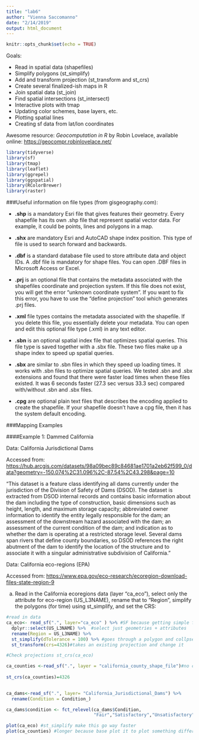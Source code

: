 ```yaml
---
title: "lab6"
author: "Vienna Saccomanno"
date: "2/14/2019"
output: html_document
---
```


```r
knitr::opts_chunk$set(echo = TRUE)
```

Goals: 

- Read in spatial data (shapefiles)
- Simplify polygons (st_simplify)
- Add and transform projection (st_transform and st_crs)
- Create several finalized-ish maps in R
- Join spatial data (st_join)
- Find spatial intersections (st_intersect)
- Interactive plots with tmap
- Updating color schemes, base layers, etc.
- Plotting spatial lines
- Creating sf data from lat/lon coordinates

Awesome resource: 
*Geocomputation in R* by Robin Lovelace, available online: 
<https://geocompr.robinlovelace.net/>

```r
library(tidyverse)
library(sf)
library(tmap)
library(leaflet)
library(ggrepel)
library(ggspatial)
library(RColorBrewer)
library(raster)
```

###Useful information on file types (from gisgeography.com):

- **.shp** is a mandatory Esri file that gives features their geometry. Every shapefile has its own .shp file that represent spatial vector data. For example, it could be points, lines and polygons in a map.

- **.shx** are mandatory Esri and AutoCAD shape index position. This type of file is used to search forward and backwards.

- **.dbf** is a standard database file used to store attribute data and object IDs. A .dbf file is mandatory for shape files. You can open .DBF files in Microsoft Access or Excel.

- **.prj** is an optional file that contains the metadata associated with the shapefiles coordinate and projection system. If this file does not exist, you will get the error “unknown coordinate system”. If you want to fix this error, you have to use the “define projection” tool which generates .prj files.

- **.xml** file types contains the metadata associated with the shapefile. If you delete this file, you essentially delete your metadata. You can open and edit this optional file type (.xml) in any text editor.

- **.sbn** is an optional spatial index file that optimizes spatial queries. This file type is saved together with a .sbx file. These two files make up a shape index to speed up spatial queries.

- **.sbx** are similar to .sbn files in which they speed up loading times. It works with .sbn files to optimize spatial queries. We tested .sbn and .sbx extensions and found that there were faster load times when these files existed. It was 6 seconds faster (27.3 sec versus 33.3 sec) compared with/without .sbn and .sbx files.

- **.cpg** are optional plain text files that describes the encoding applied to create the shapefile. If your shapefile doesn’t have a cpg file, then it has the system default encoding. 

###Mapping Examples

####Example 1: Dammed California

Data: California Jurisdictional Dams

Accessed from: <https://hub.arcgis.com/datasets/98a09bec89c84681ae1701a2eb62f599_0/data?geometry=-150.074%2C31.096%2C-87.54%2C43.298&page=10>

"This dataset is a feature class identifying all dams currently under the jurisdiction of the Division of Safety of Dams (DSOD). The dataset is extracted from DSOD internal records and contains basic information about the dam including the type of construction, basic dimensions such as height, length, and maximum storage capacity; abbreviated owner information to identify the entity legally responsible for the dam; an assessment of the downstream hazard associated with the dam; an assessment of the current condition of the dam; and indication as to whether the dam is operating at a restricted storage level. Several dams span rivers that define county boundaries, so DSOD references the right abutment of the dam to identify the location of the structure and to associate it with a singular administrative subdivision of California."

Data: California eco-regions (EPA)

Accessed from: <https://www.epa.gov/eco-research/ecoregion-download-files-state-region-9>

a. Read in the California ecoregions data (layer "ca_eco"), select only the attribute for eco-region (US_L3NAME), rename that to "Region", simplify the polygons (for time) using st_simplify, and set the CRS:

```r
#read in data
ca_eco<- read_sf(".", layer="ca_eco" ) %>% #SF because getting simple features information. "ca_eco" calls all file types with this start!
  dplyr::select(US_L3NAME) %>%  #select just geometries + attributes
  rename(Region = US_L3NAME) %>% 
  st_simplify(dTolerance = 100) %>% #goes through a polygon and collpses points within "x" distance (m). Makes big datasets more managemble
  st_transform(crs=4326)#takes an existing projection and change it

#Check projections st_crs(ca_eco)
```


```r
ca_counties <-read_sf(".", layer = "california_county_shape_file")#no crs associated with this file - need one
  
st_crs(ca_counties)=4326
  
```

```r
ca_dams<-read_sf(".", layer= "California_Jurisdictional_Dams") %>% 
  rename(Condition = Condition_)

ca_dams$condition <- fct_relevel(ca_dams$Condition,
                                 "Fair","Satisfactory","Unsatisfactory","Poor")
```


```r
plot(ca_eco) #st_simplify make this go way faster
plot(ca_counties) #longer because base plot it to plot something different based on every attribute in the file.
```

